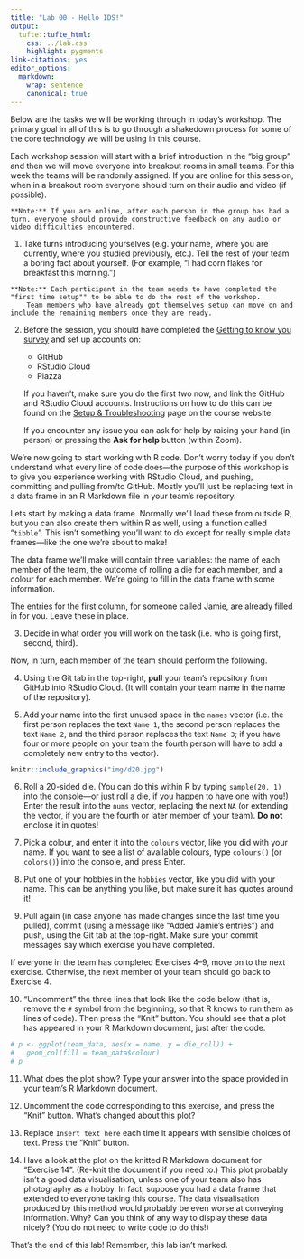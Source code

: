 ```yaml
---
title: "Lab 00 - Hello IDS!"
output: 
  tufte::tufte_html:
    css: ../lab.css
    highlight: pygments
link-citations: yes
editor_options:
  markdown:
    wrap: sentence
    canonical: true
---
```


Below are the tasks we will be working through in today's workshop.
The primary goal in all of this is to go through a shakedown process for some of the core technology we will be using in this course.

Each workshop session will start with a brief introduction in the "big group" and then we will move everyone into breakout rooms in small teams.
For this week the teams will be randomly assigned.
If you are online for this session, when in a breakout room everyone should turn on their audio and video (if possible).

```marginfigure
**Note:** If you are online, after each person in the group has had a turn, everyone should provide constructive feedback on any audio or video difficulties encountered.
```

1.  Take turns introducing yourselves (e.g. your name, where you are currently, where you studied previously, etc.). Tell the rest of your team a boring fact about yourself. (For example, "I had corn flakes for breakfast this morning.")

```marginfigure
**Note:** Each participant in the team needs to have completed the "first time setup"" to be able to do the rest of the workshop.
    Team members who have already got themselves setup can move on and include the remaining members once they are ready.
```

2.  Before the session, you should have completed the [Getting to know you survey](https://forms.office.com/Pages/ResponsePage.aspx?id=sAafLmkWiUWHiRCgaTTcYdffF13VDSBAsmaFgj3BcYtUREVZQUVSWjY2UlZDTVdMWjM3NzI3VzVQUi4u) and set up accounts on:

    -   GitHub
    -   RStudio Cloud
    -   Piazza

    If you haven't, make sure you do the first two now, and link the GitHub and RStudio Cloud accounts.
    Instructions on how to do this can be found on the [Setup & Troubleshooting](https://ids-s1-21.netlify.app/troubleshoot/) page on the course website.

    If you encounter any issue you can ask for help by raising your hand (in person) or pressing the **Ask for help** button (within Zoom).

We're now going to start working with R code.
Don't worry today if you don't understand what every line of code does---the purpose of this workshop is to give you experience working with RStudio Cloud, and pushing, committing and pulling from/to GitHub.
Mostly you'll just be replacing text in a data frame in an R Markdown file in your team's repository.

Lets start by making a data frame.
Normally we'll load these from outside R, but you can also create them within R as well, using a function called "`tibble`".
This isn't something you'll want to do except for really simple data frames---like the one we're about to make!

The data frame we'll make will contain three variables: the name of each member of the team, the outcome of rolling a die for each member, and a colour for each member.
We're going to fill in the data frame with some information.

The entries for the first column, for someone called Jamie, are already filled in for you.
Leave these in place.

3.  Decide in what order you will work on the task (i.e. who is going first, second, third).

Now, in turn, each member of the team should perform the following.

4.  Using the Git tab in the top-right, **pull** your team's repository from GitHub into RStudio Cloud.
    (It will contain your team name in the name of the repository).

5.  Add your name into the first unused space in the `names` vector (i.e. the first person replaces the text `Name 1`, the second person replaces the text `Name 2`, and the third person replaces the text `Name 3`; if you have four or more people on your team the fourth person will have to add a completely new entry to the vector).

```r
knitr::include_graphics("img/d20.jpg")
```

6.  Roll a 20-sided die.
    (You can do this within R by typing `sample(20, 1)` into the console---or just roll a die, if you happen to have one with you!)
    Enter the result into the `nums` vector, replacing the next `NA` (or extending the vector, if you are the fourth or later member of your team).
    **Do not** enclose it in quotes!

7.  Pick a colour, and enter it into the `colours` vector, like you did with your name.
    If you want to see a list of available colours, type `colours()` (or `colors()`) into the console, and press Enter.

8.  Put one of your hobbies in the `hobbies` vector, like you did with your name.
    This can be anything you like, but make sure it has quotes around it!

9.  Pull again (in case anyone has made changes since the last time you pulled), commit (using a message like "Added Jamie's entries") and push, using the Git tab at the top-right.
    Make sure your commit messages say which exercise you have completed.

If everyone in the team has completed Exercises 4--9, move on to the next exercise.
Otherwise, the next member of your team should go back to Exercise 4.

10. "Uncomment" the three lines that look like the code below (that is, remove the `#` symbol from the beginning, so that R knows to run them as lines of code). Then press the "Knit" button. You should see that a plot has appeared in your R Markdown document, just after the code.

```r
# p <- ggplot(team_data, aes(x = name, y = die_roll)) +
#   geom_col(fill = team_data$colour)
# p
```

11. What does the plot show?
    Type your answer into the space provided in your team's R Markdown document.

12. Uncomment the code corresponding to this exercise, and press the "Knit" button.
    What's changed about this plot?

13. Replace `Insert text here` each time it appears with sensible choices of text.
    Press the "Knit" button.

14. Have a look at the plot on the knitted R Markdown document for "Exercise 14".
    (Re-knit the document if you need to.) This plot probably isn't a good data visualisation, unless one of your team also has photography as a hobby.
    In fact, suppose you had a data frame that extended to everyone taking this course.
    The data visualisation produced by this method would probably be even worse at conveying information.
    Why?
    Can you think of any way to display these data nicely?
    (You do not need to write code to do this!)

That's the end of this lab!
Remember, this lab isn't marked.
